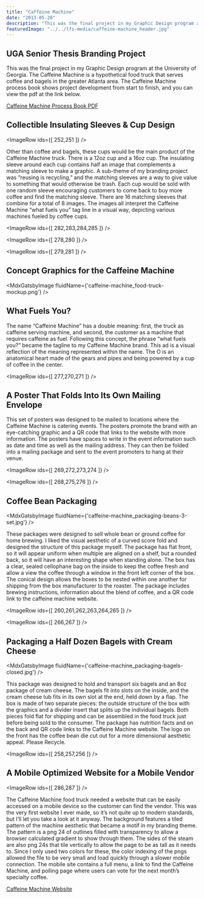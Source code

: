 ```yaml
---
title: "Caffeine Machine"
date: "2013-05-20"
description: "This was the final project in my Graphic Design program at the University of Georgia. The Caffeine Machine is a hypothetical food truck that serves coffee and bagels in the greater Atlanta area."
featuredImage: "../../lfs-media/caffeine-machine_header.jpg"
---
```



## UGA Senior Thesis Branding Project

This was the final project in my Graphic Design program at the University of Georgia. The Caffeine Machine is a hypothetical food truck that serves coffee and bagels in the greater Atlanta area. The Caffeine Machine process book shows project development from start to finish, and you can view the pdf at the link below.

[Caffeine Machine Process Book PDF](http://bradford.digital/bradford-digital/wp-content/uploads/Process-Book.pdf)

## Collectible Insulating Sleeves & Cup Design

<ImageRow ids={[ 252,251 ]} />

Other than coffee and bagels, these cups would be the main product of the Caffeine Machine truck. There is a 12oz cup and a 16oz cup. The insulating sleeve around each cup contains half an image that complements a matching sleeve to make a graphic. A sub-theme of my branding project was “reusing is recycling,” and the matching sleeves are a way to give value to something that would otherwise be trash. Each cup would be sold with one random sleeve encouraging customers to come back to buy more coffee and find the matching sleeve. There are 16 matching sleeves that combine for a total of 8 images. The images all interpret the Caffeine Machine “what fuels you” tag line in a visual way, depicting various machines fueled by coffee cups.

<ImageRow ids={[ 282,283,284,285 ]} />

<ImageRow ids={[ 278,280 ]} />

<ImageRow ids={[ 279,281 ]} />

## Concept Graphics for the Caffeine Machine

<MdxGatsbyImage fluidName={'caffeine-machine_food-truck-mockup.png'} />

## What Fuels You?

The name “Caffeine Machine” has a double meaning: first, the truck as caffeine serving machine, and second, the customer as a machine that requires caffeine as fuel. Following this concept, the phrase “what fuels you?” became the tagline to my Caffeine Machine brand. This ad is a visual reflection of the meaning represented within the name. The O is an anatomical heart made of the gears and pipes and being powered by a cup of coffee in the center.

<ImageRow ids={[ 277,270,271 ]} />

## A Poster That Folds Into Its Own Mailing Envelope

This set of posters was designed to be mailed to locations where the Caffeine Machine is catering events. The posters promote the brand with an eye-catching graphic and a QR code that links to the website with more information. The posters have spaces to write in the event information such as date and time as well as the mailing address. They can then be folded into a mailing package and sent to the event promoters to hang at their venue.

<ImageRow ids={[ 269,272,273,274 ]} />

<ImageRow ids={[ 268,275,276 ]} />

## Coffee Bean Packaging

<MdxGatsbyImage fluidName={'caffeine-machine_packaging-beans-3-set.jpg'} />

These packages were designed to sell whole bean or ground coffee for home brewing. I liked the visual aesthetic of a curved score fold and designed the structure of this package myself. The package has flat front, so it will appear uniform when multiple are aligned on a shelf, but a rounded back, so it will have an interesting shape when standing alone. The box has a clear, sealed cellophane bag on the inside to keep the coffee fresh and allow a view the coffee through a window in the front left corner of the box. The conical design allows the boxes to be nested within one another for shipping from the box manufacturer to the roaster. The package includes brewing instructions, information about the blend of coffee, and a QR code link to the caffeine machine website.

<ImageRow ids={[ 260,261,262,263,264,265 ]} />

<ImageRow ids={[ 266,267 ]} />

## Packaging a Half Dozen Bagels with Cream Cheese

<MdxGatsbyImage fluidName={'caffeine-machine_packaging-bagels-closed.jpg'} />

This package was designed to hold and transport six bagels and an 8oz package of cream cheese. The bagels fit into slots on the inside, and the cream cheese tub fits in its own slot at the end, held down by a flap. The box is made of two separate pieces: the outside structure of the box with the graphics and a divider insert that splits up the individual bagels. Both pieces fold flat for shipping and can be assembled in the food truck just before being sold to the consumer. The package has nutrition facts and on the back and QR code links to the Caffeine Machine website. The logo on the front has the coffee bean die cut out for a more dimensional aesthetic appeal. Please Recycle.

<ImageRow ids={[ 258,257,256 ]} />

## A Mobile Optimized Website for a Mobile Vendor

<ImageRow ids={[ 286,287 ]} />

The Caffeine Machine food truck needed a website that can be easily accessed on a mobile device so the customer can find the vendor. This was the very first website I ever made, so it’s not quite up to modern standards, but I’ll let you take a look at it anyway. The background features a tiled pattern of the machine aesthetic that became a motif in my branding theme. The pattern is a png 24 of outlines filled with transparency to allow a browser calculated gradient to show through them. The sides of the steam are also png 24s that tile vertically to allow the page to be as tall as it needs to. Since I only used two colors for these, the color indexing of the pngs allowed the file to be very small and load quickly through a slower mobile connection. The mobile site contains a full menu, a link to find the Caffeine Machine, and polling page where users can vote for the next month’s specialty coffee.

[Caffeine Machine Website](https://caffeinemachine.bradford.digital)
